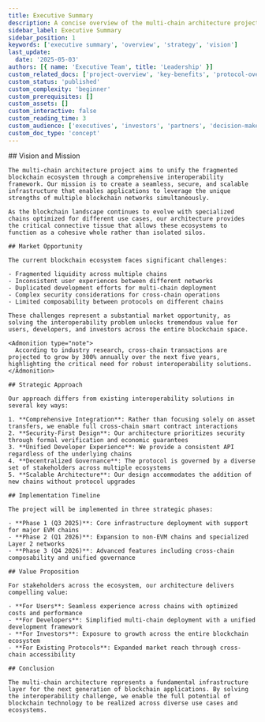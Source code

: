 ```yaml
---
title: Executive Summary
description: A concise overview of the multi-chain architecture project, its vision, and strategic importance.
sidebar_label: Executive Summary
sidebar_position: 1
keywords: ['executive summary', 'overview', 'strategy', 'vision']
last_update:
  date: '2025-05-03'
authors: [{ name: 'Executive Team', title: 'Leadership' }]
custom_related_docs: ['project-overview', 'key-benefits', 'protocol-overview', 'architecture', 'tokenomics', 'roadmap']
custom_status: 'published'
custom_complexity: 'beginner'
custom_prerequisites: []
custom_assets: []
custom_interactive: false
custom_reading_time: 3
custom_audience: ['executives', 'investors', 'partners', 'decision-makers']
custom_doc_type: 'concept'
---
```



<SectionLevelOne id="executive-summary" title="Executive Summary">
  <ContentBlock>
    ## Vision and Mission

    The multi-chain architecture project aims to unify the fragmented blockchain ecosystem through a comprehensive interoperability framework. Our mission is to create a seamless, secure, and scalable infrastructure that enables applications to leverage the unique strengths of multiple blockchain networks simultaneously.

    As the blockchain landscape continues to evolve with specialized chains optimized for different use cases, our architecture provides the critical connective tissue that allows these ecosystems to function as a cohesive whole rather than isolated silos.

    ## Market Opportunity

    The current blockchain ecosystem faces significant challenges:

    - Fragmented liquidity across multiple chains
    - Inconsistent user experiences between different networks
    - Duplicated development efforts for multi-chain deployment
    - Complex security considerations for cross-chain operations
    - Limited composability between protocols on different chains

    These challenges represent a substantial market opportunity, as solving the interoperability problem unlocks tremendous value for users, developers, and investors across the entire blockchain space.

    <Admonition type="note">
      According to industry research, cross-chain transactions are projected to grow by 300% annually over the next five years, highlighting the critical need for robust interoperability solutions.
    </Admonition>

    ## Strategic Approach

    Our approach differs from existing interoperability solutions in several key ways:

    1. **Comprehensive Integration**: Rather than focusing solely on asset transfers, we enable full cross-chain smart contract interactions
    2. **Security-First Design**: Our architecture prioritizes security through formal verification and economic guarantees
    3. **Unified Developer Experience**: We provide a consistent API regardless of the underlying chains
    4. **Decentralized Governance**: The protocol is governed by a diverse set of stakeholders across multiple ecosystems
    5. **Scalable Architecture**: Our design accommodates the addition of new chains without protocol upgrades

    ## Implementation Timeline

    The project will be implemented in three strategic phases:

    - **Phase 1 (Q3 2025)**: Core infrastructure deployment with support for major EVM chains
    - **Phase 2 (Q1 2026)**: Expansion to non-EVM chains and specialized Layer 2 networks
    - **Phase 3 (Q4 2026)**: Advanced features including cross-chain composability and unified governance

    ## Value Proposition

    For stakeholders across the ecosystem, our architecture delivers compelling value:

    - **For Users**: Seamless experience across chains with optimized costs and performance
    - **For Developers**: Simplified multi-chain deployment with a unified development framework
    - **For Investors**: Exposure to growth across the entire blockchain ecosystem
    - **For Existing Protocols**: Expanded market reach through cross-chain accessibility

    ## Conclusion

    The multi-chain architecture represents a fundamental infrastructure layer for the next generation of blockchain applications. By solving the interoperability challenge, we enable the full potential of blockchain technology to be realized across diverse use cases and ecosystems.
  </ContentBlock>
</SectionLevelOne>

